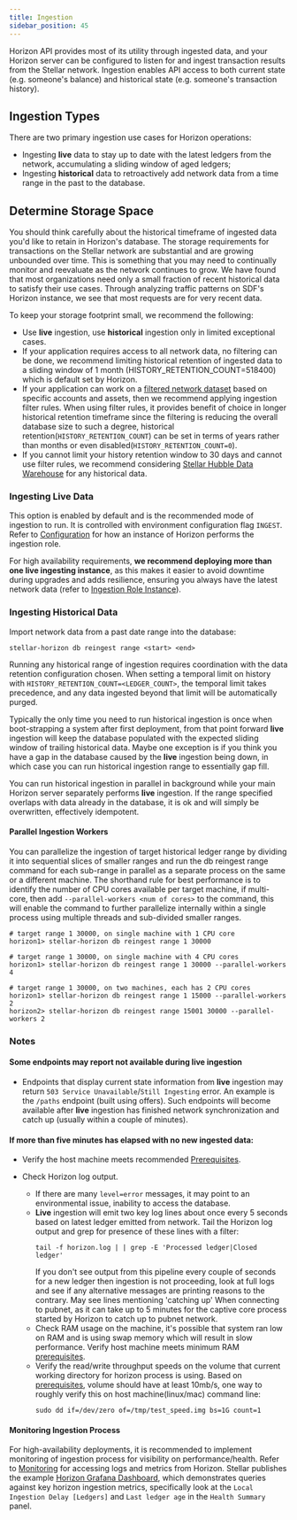 ```yaml
---
title: Ingestion
sidebar_position: 45
---
```



Horizon API provides most of its utility through ingested data, and your Horizon server can be configured to listen for and ingest transaction results from the Stellar network. Ingestion enables API access to both current state (e.g. someone's balance) and historical state (e.g. someone's transaction history).

## Ingestion Types

There are two primary ingestion use cases for Horizon operations:

- Ingesting **live** data to stay up to date with the latest ledgers from the network, accumulating a sliding window of aged ledgers;
- Ingesting **historical** data to retroactively add network data from a time range in the past to the database.

## Determine Storage Space

You should think carefully about the historical timeframe of ingested data you'd like to retain in Horizon's database. The storage requirements for transactions on the Stellar network are substantial and are growing unbounded over time. This is something that you may need to continually monitor and reevaluate as the network continues to grow. We have found that most organizations need only a small fraction of recent historical data to satisfy their use cases. Through analyzing traffic patterns on SDF's Horizon instance, we see that most requests are for very recent data.

To keep your storage footprint small, we recommend the following:

- Use **live** ingestion, use **historical** ingestion only in limited exceptional cases.
- If your application requires access to all network data, no filtering can be done, we recommend limiting historical retention of ingested data to a sliding window of 1 month (HISTORY_RETENTION_COUNT=518400) which is default set by Horizon.
- If your application can work on a [filtered network dataset](./ingestion-filtering.mdx) based on specific accounts and assets, then we recommend applying ingestion filter rules. When using filter rules, it provides benefit of choice in longer historical retention timeframe since the filtering is reducing the overall database size to such a degree, historical retention(`HISTORY_RETENTION_COUNT`) can be set in terms of years rather than months or even disabled(`HISTORY_RETENTION_COUNT=0`).
- If you cannot limit your history retention window to 30 days and cannot use filter rules, we recommend considering [Stellar Hubble Data Warehouse](../../hubble/README.mdx) for any historical data.

### Ingesting Live Data

This option is enabled by default and is the recommended mode of ingestion to run. It is controlled with environment configuration flag `INGEST`. Refer to [Configuration](./configuring.mdx) for how an instance of Horizon performs the ingestion role.

For high availability requirements, **we recommend deploying more than one live ingesting instance**, as this makes it easier to avoid downtime during upgrades and adds resilience, ensuring you always have the latest network data (refer to [Ingestion Role Instance](./configuring.mdx#multiple-instance-deployment)).

### Ingesting Historical Data

Import network data from a past date range into the database:

<CodeExample>

```
stellar-horizon db reingest range <start> <end>
```

</CodeExample>

Running any historical range of ingestion requires coordination with the data retention configuration chosen. When setting a temporal limit on history with `HISTORY_RETENTION_COUNT=<LEDGER_COUNT>`, the temporal limit takes precedence, and any data ingested beyond that limit will be automatically purged.

Typically the only time you need to run historical ingestion is once when boot-strapping a system after first deployment, from that point forward **live** ingestion will keep the database populated with the expected sliding window of trailing historical data. Maybe one exception is if you think you have a gap in the database caused by the **live** ingestion being down, in which case you can run historical ingestion range to essentially gap fill.

You can run historical ingestion in parallel in background while your main Horizon server separately performs **live** ingestion. If the range specified overlaps with data already in the database, it is ok and will simply be overwritten, effectively idempotent.

#### Parallel Ingestion Workers

You can parallelize the ingestion of target historical ledger range by dividing it into sequential slices of smaller ranges and run the db reingest range command for each sub-range in parallel as a separate process on the same or a different machine. The shorthand rule for best performance is to identify the number of CPU cores available per target machine, if multi-core, then add `--parallel-workers <num of cores>` to the command, this will enable the command to further parallelize internally within a single process using multiple threads and sub-divided smaller ranges.

<CodeExample>

```
# target range 1 30000, on single machine with 1 CPU core
horizon1> stellar-horizon db reingest range 1 30000

# target range 1 30000, on single machine with 4 CPU cores
horizon1> stellar-horizon db reingest range 1 30000 --parallel-workers 4

# target range 1 30000, on two machines, each has 2 CPU cores
horizon1> stellar-horizon db reingest range 1 15000 --parallel-workers 2
horizon2> stellar-horizon db reingest range 15001 30000 --parallel-workers 2
```

</CodeExample>

### Notes

#### Some endpoints may report not available during **live** ingestion

- Endpoints that display current state information from **live** ingestion may return `503 Service Unavailable`/`Still Ingesting` error. An example is the `/paths` endpoint (built using offers). Such endpoints will become available after **live** ingestion has finished network synchronization and catch up (usually within a couple of minutes).

#### If more than five minutes has elapsed with no new ingested data:

- Verify the host machine meets recommended [Prerequisites](./prerequisites.mdx).

- Check Horizon log output.
  - If there are many `level=error` messages, it may point to an environmental issue, inability to access the database.
  - **Live** ingestion will emit two key log lines about once every 5 seconds based on latest ledger emitted from network. Tail the Horizon log output and grep for presence of these lines with a filter:
    ```
    tail -f horizon.log | | grep -E 'Processed ledger|Closed ledger'
    ```
    If you don't see output from this pipeline every couple of seconds for a new ledger then ingestion is not proceeding, look at full logs and see if any alternative messages are printing reasons to the contrary. May see lines mentioning 'catching up' When connecting to pubnet, as it can take up to 5 minutes for the captive core process started by Horizon to catch up to pubnet network.
  - Check RAM usage on the machine, it's possible that system ran low on RAM and is using swap memory which will result in slow performance. Verify host machine meets minimum RAM [prerequisites](./prerequisites.mdx).
  - Verify the read/write throughput speeds on the volume that current working directory for horizon process is using. Based on [prerequisites](./prerequisites.mdx), volume should have at least 10mb/s, one way to roughly verify this on host machine(linux/mac) command line:
    ```
    sudo dd if=/dev/zero of=/tmp/test_speed.img bs=1G count=1
    ```

#### Monitoring Ingestion Process

For high-availability deployments, it is recommended to implement monitoring of ingestion process for visibility on performance/health. Refer to [Monitoring](./monitoring.mdx) for accessing logs and metrics from Horizon. Stellar publishes the example [Horizon Grafana Dashboard](https://grafana.com/grafana/dashboards/13793-stellar-horizon/), which demonstrates queries against key horizon ingestion metrics, specifically look at the `Local Ingestion Delay [Ledgers]` and `Last ledger age` in the `Health Summary` panel.
